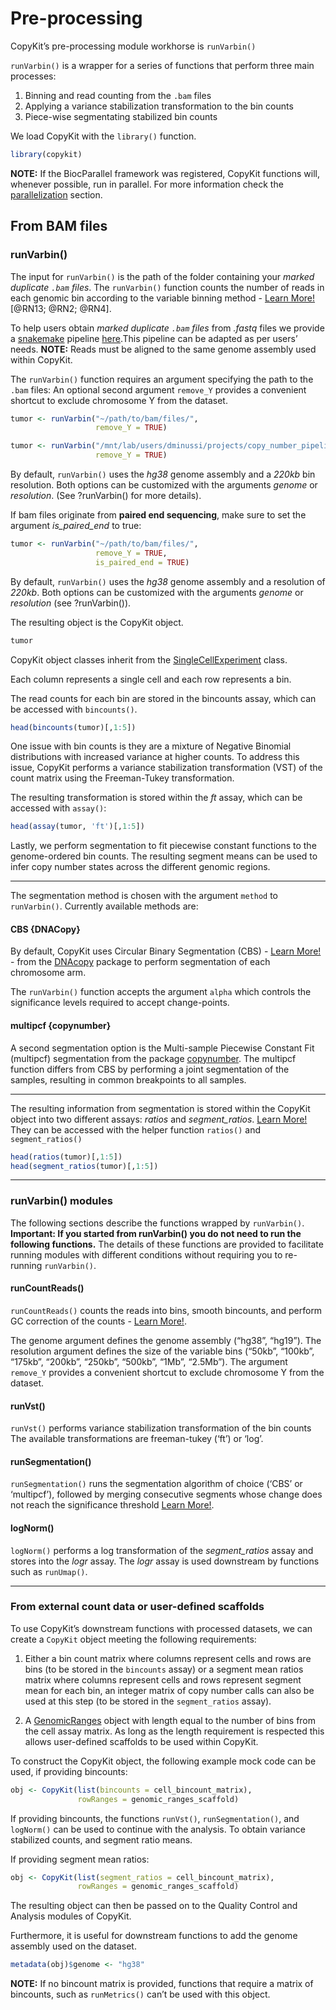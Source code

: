 # Pre-processing 

CopyKit's pre-processing module workhorse is `runVarbin()` 

`runVarbin()` is a wrapper for a series of functions that perform three main processes: 

1. Binning and read counting from the `.bam` files
2. Applying a variance stabilization transformation to the bin counts
3. Piece-wise segmentating stabilized bin counts

We load CopyKit with the `library()` function.
```r
library(copykit)
```

**NOTE:** If the BiocParallel framework was registered, CopyKit functions will, whenever possible, run in parallel. 
For more information check the [parallelization](#parallelization) section.

## From BAM files

### runVarbin()

The input for `runVarbin()` is the path of the folder containing your *marked duplicate `.bam` files*.
The `runVarbin()` function counts the number of reads in each genomic bin according to the variable binning method - [Learn More!](#varbin-lm) [@RN13; @RN2; @RN4].

To help users obtain *marked duplicate `.bam` files* from *.fastq* files we provide a [snakemake](https://snakemake.readthedocs.io/en/stable/) pipeline [here](https://github.com/navinlabcode/copykit/tree/master/snakemake_pipelines).This pipeline can be adapted as per users' needs. 
**NOTE:** Reads must be aligned to the same genome assembly used within CopyKit. 
 
The `runVarbin()` function requires an argument specifying the path to the `.bam` files:
An optional second argument `remove_Y` provides a convenient shortcut to exclude chromosome Y from the dataset.

```r
tumor <- runVarbin("~/path/to/bam/files/", 
                   remove_Y = TRUE)
``` 
 
```r
tumor <- runVarbin("/mnt/lab/users/dminussi/projects/copy_number_pipeline_hg38/test_tumor_data/PMTC6/marked/", 
                   remove_Y = TRUE)
```


By default, `runVarbin()` uses the *hg38* genome assembly and a *220kb* bin resolution.
Both options can be customized with the arguments *genome* or *resolution*. (See ?runVarbin() for more details). 

If bam files originate from **paired end sequencing**, make sure to set the argument *is_paired_end* to true:
```r
tumor <- runVarbin("~/path/to/bam/files/", 
                   remove_Y = TRUE,
                   is_paired_end = TRUE)
``` 

By default, `runVarbin()` uses the *hg38* genome assembly and a resolution of *220kb*.
Both options can be customized with the arguments *genome* or *resolution* (see ?runVarbin()). 


The resulting object is the CopyKit object.
```r
tumor
```

CopyKit object classes inherit from the [SingleCellExperiment](https://bioconductor.org/packages/devel/bioc/vignettes/SingleCellExperiment/inst/doc/intro.html) class.

Each column represents a single cell and each row represents a bin. 

The read counts for each bin are stored in the bincounts assay, which can be accessed with `bincounts()`.
```r
head(bincounts(tumor)[,1:5])
```

One issue with bin counts is they are a mixture of Negative Binomial distributions with increased variance at higher counts. To address this issue, CopyKit performs a variance stabilization transformation (VST) of the count matrix using the Freeman-Tukey transformation.

The resulting transformation is stored within the *ft* assay, which can be accessed with `assay()`:
```r
head(assay(tumor, 'ft')[,1:5])
```

Lastly, we perform segmentation to fit piecewise constant functions to the genome-ordered bin counts. The resulting segment means can be used to infer copy number states across the different genomic regions.

---

The segmentation method is chosen with the argument `method` to `runVarbin()`.
Currently available methods are:

#### CBS {DNACopy}

By default, CopyKit uses Circular Binary Segmentation (CBS) - [Learn More!](#cbs-lm) - from the [DNAcopy](https://bioconductor.org/packages/release/bioc/html/DNAcopy.html) package to perform segmentation of each chromosome arm. 

The `runVarbin()` function accepts the argument `alpha` which controls the significance levels required to accept change-points.

#### multipcf {copynumber}

A second segmentation option is the Multi-sample Piecewise Constant Fit (multipcf) segmentation from the package [copynumber](https://www.bioconductor.org/packages/release/bioc/html/copynumber.html).
The multipcf function differs from CBS by performing a joint segmentation of the samples, resulting in common breakpoints to all samples.

---

The resulting information from segmentation is stored within the CopyKit object into two different assays: *ratios* and *segment_ratios*. [Learn More!](#infercn-lm)
They can be accessed with the helper function `ratios()` and `segment_ratios()`
```r
head(ratios(tumor)[,1:5])
head(segment_ratios(tumor)[,1:5])
```

---

### runVarbin() modules

The following sections describe the functions wrapped by `runVarbin()`.
**Important: If you started from runVarbin() you do not need to run the following functions.**
The details of these functions are provided to facilitate running modules with different conditions without requiring you to re-running `runVarbin()`.

#### runCountReads()

`runCountReads()` counts the reads into bins, smooth bincounts, and perform GC correction of the counts - [Learn More!](#gccor-lm). 

The genome argument defines the genome assembly ("hg38", "hg19"). 
The resolution argument defines the size of the variable bins ("50kb", "100kb", "175kb", "200kb", "250kb", "500kb", "1Mb", "2.5Mb").
The argument `remove_Y` provides a convenient shortcut to exclude chromosome Y from the dataset.

#### runVst()

`runVst()` performs variance stabilization transformation of the bin counts 
The available transformations are freeman-tukey ('ft') or 'log'.

#### runSegmentation()

`runSegmentation()` runs the segmentation algorithm of choice ('CBS' or 'multipcf'), followed by merging consecutive segments whose change does not reach the significance threshold [Learn More!](#mergelevels-lm).

<!-- how is significance defined? Is there an argument that can be passed? --> 

#### logNorm()

`logNorm()` performs a log transformation of the _segment_ratios_ assay and stores into the _logr_ assay. The _logr_ assay is used downstream by functions such as `runUmap()`.

---

### From external count data or user-defined scaffolds

To use CopyKit's downstream functions with processed datasets, we can create a `CopyKit` object meeting the following requirements:

1. Either a bin count matrix where columns represent cells and rows are bins (to be stored in the `bincounts` assay) or a segment mean ratios matrix where columns represent cells and rows represent segment mean for each bin, an integer matrix of copy number calls can also be used at this step (to be stored in the `segment_ratios` assay). 

2. A [GenomicRanges](https://bioconductor.org/packages/release/bioc/html/GenomicRanges.html) object with length equal to the number of bins from the cell assay matrix. As long as the length requirement is respected this allows user-defined scaffolds to be used within CopyKit.

To construct the CopyKit object, the following example mock code can be used, if providing bincounts:
```r
obj <- CopyKit(list(bincounts = cell_bincount_matrix),
               rowRanges = genomic_ranges_scaffold)
```

If providing bincounts, the functions `runVst()`, `runSegmentation()`, and `logNorm()` can be used to continue with the analysis. To obtain variance stabilized counts, and segment ratio means.

If providing segment mean ratios:
```r
obj <- CopyKit(list(segment_ratios = cell_bincount_matrix),
               rowRanges = genomic_ranges_scaffold)
```

The resulting object can then be passed on to the Quality Control and Analysis modules of CopyKit.

Furthermore, it is useful for downstream functions to add the genome assembly used on the dataset.
```r
metadata(obj)$genome <- "hg38"
```
**NOTE:** If no bincount matrix is provided, functions that require a matrix of bincounts, such as `runMetrics()` can't be used with this object.




 
 
